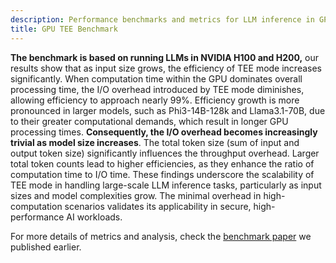 ```yaml
---
description: Performance benchmarks and metrics for LLM inference in GPU TEE environments.
title: GPU TEE Benchmark
---
```



**The benchmark is based on running LLMs in NVIDIA H100 and H200,** our results show that as input size grows, the efficiency of TEE mode increases significantly. When computation time within the GPU dominates overall processing time, the I/O overhead introduced by TEE mode diminishes, allowing efficiency to approach nearly 99%. Efficiency growth is more pronounced in larger models, such as Phi3-14B-128k and Llama3.1-70B, due to their greater computational demands, which result in longer GPU processing times. **Consequently, the I/O overhead becomes increasingly trivial as model size increases**. The total token size (sum of input and output token size) significantly influences the throughput overhead. Larger total token counts lead to higher efficiencies, as they enhance the ratio of computation time to I/O time. These findings underscore the scalability of TEE mode in handling large-scale LLM inference tasks, particularly as input sizes and model complexities grow. The minimal overhead in high-computation scenarios validates its applicability in secure, high-performance AI workloads.

For more details of metrics and analysis, check the [benchmark paper](https://arxiv.org/pdf/2409.03992) we published earlier.

